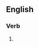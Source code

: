 ==English==

===Verb===
{{head|en|present participle}}

# {{present participle of|exile|lang=en|nocat=1}}
